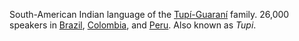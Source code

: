 South-American Indian language of the [[w:Tupí-Guaraní|Tupí-Guaraní]] family. 26,000 speakers in [[w:Brazil|Brazil]], [[w:Colombia|Colombia]], and [[w:Peru|Peru]]. Also known as ''Tupi''.